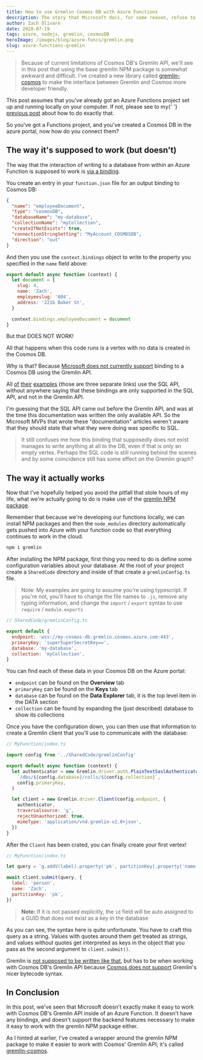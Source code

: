 ```yaml
---
title: How to use Gremlin Cosmos DB with Azure Functions
description: The story that Microsoft docs, for some reason, refuse to tell you
author: Zach Olivare
date: 2020-07-19
tags: azure, nodejs, gremlin, cosmosDB
heroImage: /images/blog/azure-funcs/gremlin.png
slug: azure-functions-gremlin
---
```


> Because of current limitations of Cosmos DB's Gremlin API, we'll see in this post that using the base gremlin NPM package is somewhat awkward and difficult. I've created a new library called [gremlin-cosmos](https://github.com/0livare/gremlin-cosmos) to make the interface between Gremlin and Cosmos more developer friendly.

<Aside variant="gray">
  This post assumes that you've already got an Azure Functions project set up and running locally on
  your computer. If not, please see to my{' '}
  <a href="/blog/azure-functions-getting-started">previous post</a> about how to do exactly that.
</Aside>

So you've got a Functions project, and you've created a Cosmos DB in the azure portal, now how do you connect them?

## The way it's supposed to work (but doesn't)

The way that the interaction of writing to a database from within an Azure Function is supposed to work is [via a binding](https://docs.microsoft.com/en-us/azure/azure-functions/functions-bindings-cosmosdb-v2-output?tabs=javascript).

You create an entry in your `function.json` file for an output binding to Cosmos DB:

```json
{
  "name": "employeeDocument",
  "type": "cosmosDB",
  "databaseName": "my-database",
  "collectionName": "myCollection",
  "createIfNotExists": true,
  "connectionStringSetting": "MyAccount_COSMOSDB",
  "direction": "out"
}
```

And then you use the `context.bindings` object to write to the property you specified in the `name` field above:

```js
export default async function (context) {
  let document = {
    slug: 4,
    name: 'Zach',
    employeeslug: '004',
    address: '221b Baker St',
  }

  context.bindings.employeeDocument = document
}
```

But that DOES NOT WORK!

All that happens when this code runs is a vertex with no data is created in the Cosmos DB.

Why is that? Because [Microsoft does not currently support](https://github.com/Azure/azure-functions-python-worker/issues/413) binding to a Cosmos DB using the Gremlin API.

All [of](https://docs.microsoft.com/en-us/azure/azure-functions/functions-integrate-store-unstructured-data-cosmosdb?tabs=javascript) [their](https://docs.microsoft.com/en-us/azure/azure-functions/functions-bindings-cosmosdb-v2-input?tabs=javascript) [examples](https://docs.microsoft.com/en-us/azure/azure-functions/functions-bindings-cosmosdb-v2-output?tabs=javascript) (those are three separate links) use the SQL API, without anywhere saying that these bindings are only supported in the SQL API, and not in the Gremlin API.

I'm guessing that the SQL API came out before the Gremlin API, and was at the time this documentation was written the only available API. So the Microsoft MVPs that wrote these "documentation" articles weren't aware that they should state that what they were doing was specific to SQL.

> It still confuses me how this binding that supposedly does not exist manages to write anything at all to the DB, even if that is only an empty vertex. Perhaps the SQL code is still running behind the scenes and by some coincidence still has some effect on the Gremlin graph?

## The way it actually works

Now that I've hopefully helped you avoid the pitfall that stole hours of my life, what we're actually going to do is make use of the [gremlin NPM package](https://www.npmjs.com/package/gremlin).

Remember that because we're developing our functions locally, we can install NPM packages and then the `node_modules` directory automatically gets pushed into Azure with your function code so that everything continues to work in the cloud.

```bash
npm i gremlin
```

After installing the NPM package, first thing you need to do is define some configuration variables about your database. At the root of your project create a `SharedCode` directory and inside of that create a `gremlinConfig.ts` file.

> Note: My examples are going to assume you're using typescript. If you're not, you'll have to change the file names to `.js`, remove any typing information, and change the `import` / `export` syntax to use `require` / `module.exports`

```js
// SharedCode/gremlinConfig.ts

export default {
  endpoint: 'wss://my-cosmos-db.gremlin.cosmos.azure.com:443',
  primaryKey: 'superSuperSecretKey==',
  database: 'my-database',
  collection: 'myCollection',
}
```

You can find each of these data in your Cosmos DB on the Azure portal:

- `endpoint` can be found on the **Overview** tab
- `primaryKey` can be found on the **Keys** tab
- `database` can be found on the **Data Explorer** tab, it is the top level item in the DATA section
- `collection` can be found by expanding the (just described) database to show its collections

Once you have the configuration down, you can then use that information to create a Gremlin client that you'll use to communicate with the database:

```js
// MyFunction/index.ts

import config from '../SharedCode/gremlinConfig'

export default async function (context) {
  let authenticator = new Gremlin.driver.auth.PlainTextSaslAuthenticator(
    `/dbs/${config.database}/colls/${config.collection}`,
    config.primaryKey,
  )

  let client = new Gremlin.driver.Client(config.endpoint, {
    authenticator,
    traversalsource: 'g',
    rejectUnauthorized: true,
    mimeType: 'application/vnd.gremlin-v2.0+json',
  })
}
```

After the `Client` has been crated, you can finally create your first vertex!

```js
// MyFunction/index.ts

let query = `g.addV(label).property('pk', partitionKey).property('name', name)`

await client.submit(query, {
  label: 'person',
  name: 'Zach',
  partitionKey: 'pk',
})
```

> **Note:** If it is not passed explicitly, the `id` field will be auto assigned to a GUID that does not exist as a key in the database

As you can see, the syntax here is quite unfortunate. You have to craft this query as a string. Values with quotes around them get treated as strings, and values without quotes get interpreted as keys in the object that you pass as the second argument to `client.submit()`.

Gremlin is [not supposed to be written like that](http://tinkerpop.apache.org/docs/current/reference/#_submitting_scripts_4), but has to be when working with Cosmos DB's Gremlin API because [Cosmos does not support](https://docs.microsoft.com/en-us/azure/cosmos-db/gremlin-compatibility#unsupported-feature) Gremlin's nicer bytecode syntax.

## In Conclusion

In this post, we've seen that Microsoft doesn't exactly make it easy to work with Cosmos DB's Gremlin API inside of an Azure Function. It doesn't have any bindings, and doesn't support the backend features necessary to make it easy to work with the gremlin NPM package either.

As I hinted at earlier, I've created a wrapper around the gremlin NPM package to make it easier to work with Cosmos' Gremlin API; it's called [gremlin-cosmos](https://github.com/0livare/gremlin-cosmos).

